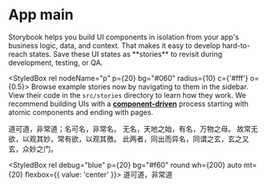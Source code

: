 
<Meta title="Example/app" />

<h1>App main</h1>

<StyledBox p={20} mb={10} bg="#f60" radius={20}>
  Storybook helps you build UI components in isolation from your app's business logic, data, and
  context. That makes it easy to develop hard-to-reach states. Save these UI states as **stories**
  to revisit during development, testing, or QA.
</StyledBox>

<StyledBox rel nodeName="p" p={20} bg="#060" radius={10} c={'#fff'} o={0.5}>
  Browse example stories now by navigating to them in the sidebar. View their code in the
  `src/stories` directory to learn how they work. We recommend building UIs with a
  [**component-driven**](https://componentdriven.org) process starting with atomic components and
  ending with pages.
</StyledBox>

<StyledBox rel debug="blue" p={20} bg="#ccc" radius={10}>
  道可道，非常道；名可名，非常名。 无名，天地之始，有名，万物之母。
  故常无欲，以观其妙，常有欲，以观其徼。 此两者，同出而异名，同谓之玄，玄之又玄，众妙之门。
</StyledBox>

<StyledBox
  rel
  debug="blue"
  p={20}
  bg="#f60"
  round
  wh={200}
  auto
  mt={20}
  flexbox={{ value: 'center' }}>
  道可道，非常道
</StyledBox>
